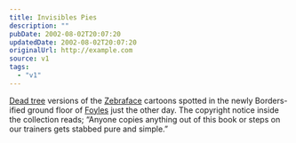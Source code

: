```yaml
---
title: Invisibles Pies
description: ""
pubDate: 2002-08-02T20:07:20
updatedDate: 2002-08-02T20:07:20
originalUrl: http://example.com
source: v1
tags:
  - "v1"
---
```


[Dead tree][1] versions of the [Zebraface][2] cartoons spotted in the newly Borders-ified ground floor of [Foyles][3] just the other day. The copyright notice inside the collection reads; &#8220;Anyone copies anything out of this book or steps on our trainers gets stabbed pure and simple.&#8221;

[1]: http://www.amazon.co.uk/exec/obidos/ASIN/0954100204/ "Amazon.co.uk: Zebra Face by Ed Bradbury and William Goddard"
[2]: http://www.invisiblespies.com/zebraface/zeball.html "Invisible Spies: Zebraface Cartoons"
[3]: http://www.foyles.co.uk/ "W & G Foyle Ltd, Charing Cross Road, London"
